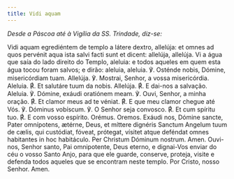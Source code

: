 ```yaml
---
title: Vidi aquam
---
```


<em>Desde a Páscoa até à Vigília da SS. Trindade, diz-se:</em>

<div class="grid grid-cols-2 gap-5">
  <span class="text-justify">
    Vidi aquam egrediéntem de templo a látere dextro, allelúja: et omnes ad quos
    pervénit aqua ista salvi facti sunt et dicent: allelúja, allelúja.
  </span>
  <span class="text-justify">
    Vi a água que saía do lado direito do Templo, aleluia: e todos aqueles em
    quem esta água tocou foram salvos; e dirão: aleluia, aleluia.
  </span>
  <span class="text-justify">
    ℣. Osténde nobis, Dómine, misericórdiam tuam. Allelúja.
  </span>
  <span class="text-justify">
    ℣. Mostrai, Senhor, a vossa misericórdia. Aleluia.
  </span>
  <span class="text-justify">
    <span class="text-red-500">℟.</span> Et salutáre tuum da nobis. Allelúja.
  </span>
  <span class="text-justify">
    <span class="text-red-500">℟.</span> E dai-nos a salvação. Aleluia.
  </span>
  <span class="text-justify">℣. Dómine, exáudi oratiónem meam.</span>
  <span class="text-justify">℣. Ouvi, Senhor, a minha oração.</span>
  <span class="text-justify">
    <span class="text-red-500">℟.</span> Et clamor meus ad te véniat.
  </span>
  <span class="text-justify">
    <span class="text-red-500">℟.</span> E que meu clamor chegue até Vós.
  </span>
  <span class="text-justify">℣. Dóminus vobíscum.</span>
  <span class="text-justify">℣. O Senhor seja convosco.</span>
  <span class="text-justify">
    <span class="text-red-500">℟.</span> Et cum spíritu tuo.
  </span>
  <span class="text-justify">
    <span class="text-red-500">℟.</span> E com vosso espírito.
  </span>
  <span class="text-red-500 text-center">Orémus.</span>
  <span class="text-red-500 text-center">Oremos.</span>
  <span class="text-justify">
    Exáudi nos, Dómine sancte, Pater omnípotens, ætérne, Deus, et míttere
    dignéris Sanctum Angelum tuum de cælis, qui custódiat, fóveat, prótegat,
    vísitet atque deféndat omnes habitantes in hoc habitáculo. Per Christum
    Dóminum nostrum. Amen.
  </span>
  <span class="text-justify">
    Ouvi-nos, Senhor santo, Pai omnipotente, Deus eterno, e dignai-Vos enviar do
    céu o vosso Santo Anjo, para que ele guarde, conserve, proteja, visite e
    defenda todos aqueles que se encontram neste templo. Por Cristo, nosso
    Senhor. Amen.
  </span>
</div>
